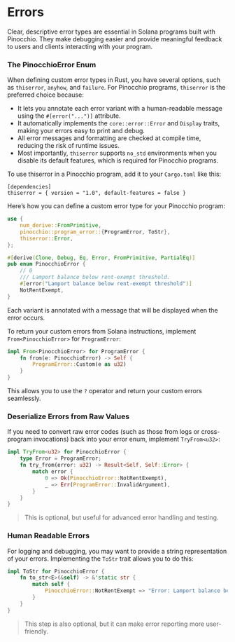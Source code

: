 
# Errors

Clear, descriptive error types are essential in Solana programs built with Pinocchio. They make debugging easier and provide meaningful feedback to users and clients interacting with your program.

### The PinocchioError Enum

When defining custom error types in Rust, you have several options, such as `thiserror`, `anyhow`, and `failure`. For Pinocchio programs, `thiserror` is the preferred choice because:
- It lets you annotate each error variant with a human-readable message using the `#[error("...")]` attribute.
- It automatically implements the `core::error::Error` and `Display` traits, making your errors easy to print and debug.
- All error messages and formatting are checked at compile time, reducing the risk of runtime issues.
- Most importantly, `thiserror` supports `no_std` environments when you disable its default features, which is required for Pinocchio programs.

To use thiserror in a Pinocchio program, add it to your `Cargo.toml` like this:

```
[dependencies]
thiserror = { version = "1.0", default-features = false }
```

Here’s how you can define a custom error type for your Pinocchio program:

```rust
use {
    num_derive::FromPrimitive,
    pinocchio::program_error::{ProgramError, ToStr},
    thiserror::Error,
};

#[derive(Clone, Debug, Eq, Error, FromPrimitive, PartialEq)]
pub enum PinocchioError {
    // 0
    /// Lamport balance below rent-exempt threshold.
    #[error("Lamport balance below rent-exempt threshold")]
    NotRentExempt,
}
```

Each variant is annotated with a message that will be displayed when the error occurs.

To return your custom errors from Solana instructions, implement `From<PinocchioError>` for `ProgramError`:

```rust
impl From<PinocchioError> for ProgramError {
    fn from(e: PinocchioError) -> Self {
        ProgramError::Custom(e as u32)
    }
}
```

This allows you to use the `?` operator and return your custom errors seamlessly.

### Deserialize Errors from Raw Values

If you need to convert raw error codes (such as those from logs or cross-program invocations) back into your error enum, implement `TryFrom<u32>`:

```rust
impl TryFrom<u32> for PinocchioError {
    type Error = ProgramError;
    fn try_from(error: u32) -> Result<Self, Self::Error> {
        match error {
            0 => Ok(PinocchioError::NotRentExempt),
            _ => Err(ProgramError::InvalidArgument),
        }
    }
}
```

> This is optional, but useful for advanced error handling and testing.

### Human Readable Errors

For logging and debugging, you may want to provide a string representation of your errors. Implementing the `ToStr` trait allows you to do this:

```rust
impl ToStr for PinocchioError {
    fn to_str<E>(&self) -> &'static str {
        match self {
            PinocchioError::NotRentExempt => "Error: Lamport balance below rent-exempt threshold",
        }
    }
}
```

> This step is also optional, but it can make error reporting more user-friendly.
